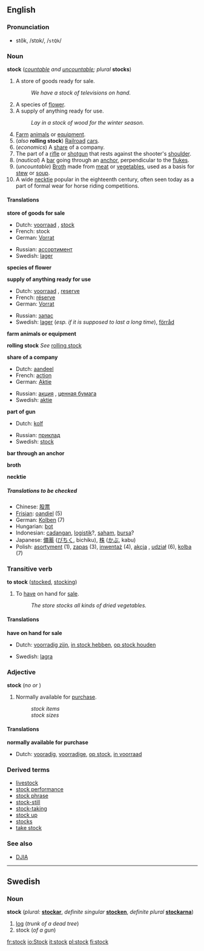 ==English==
===Pronunciation===
*stŏk, /stɒk/, /<tt>stQk</tt>/

===Noun===
'''stock''' (''[[countable]] and [[uncountable]]; plural'' '''stocks''')

#A store of goods ready for sale.
#:''We have a stock of televisions on hand.''
#A species of [[flower]].
#A supply of anything ready for use.
#:''Lay in a stock of wood for the winter season.''
#[[Farm]] [[animals]] or [[equipment]].
#(''also'' '''rolling stock''') [[Railroad]] [[car]]s.
#(''economics'') A [[share]] of a company.
#The part of a [[rifle]] or [[shotgun]] that rests against the shooter's [[shoulder]].
#(''nautical'') A [[bar]] going through an [[anchor]], perpendicular to the [[fluke]]s.
#(''uncountable'') [[Broth]] made from [[meat]] or [[vegetable]]s, used as a basis for [[stew]] or [[soup]].
#A wide [[necktie]] popular in the eighteenth century, often seen today as a part of formal wear for horse riding competitions.
<!--This is "take stock
#An [[estimate]].
#:''He took stock of the situation.''
-->
====Translations====

'''store of goods for sale'''
{{top}}
*Dutch: [[voorraad]] {{m}}, [[stock]] {{m}}
*French: stock {{m}}
*German: [[Vorrat]] {{m}}
{{mid}}
*Russian: [[ассортимент]] {{m}}
*Swedish: [[lager]] {{n}}
{{bottom}}

'''species of flower'''
{{top}}
{{mid}}
{{bottom}}

'''supply of anything ready for use'''
{{top}}
*Dutch: [[voorraad]] {{m}}, [[reserve]]
*French: [[réserve]] {{f}}
*German: [[Vorrat]] {{m}}
{{mid}}
*Russian: [[запас]] {{m}}
*Swedish: [[lager]] {{n}} (''esp. if it is supposed to last a long time''), [[förråd]] {{n}}
{{bottom}}

'''farm animals or equipment'''
{{top}}
{{mid}}
{{bottom}}

'''rolling stock'''
''See'' [[rolling stock]]

'''share of a company'''
{{top}}
*Dutch: [[aandeel]] {{n}}
*French: [[action#French|action]] {{f}}
*German: [[Aktie]] {{f}}
{{mid}}
*Russian: [[акция]] {{f}}, [[ценная бумага]] {{f}}
*Swedish: [[aktie]] {{c}}
{{bottom}}

'''part of gun'''
{{top}}
*Dutch: [[kolf]] {{m}}
{{mid}}
*Russian: [[приклад]] {{m}}
*Swedish: [[stock#Swedish|stock]] {{c}}
{{bottom}}

'''bar through an anchor'''
{{top}}
{{mid}}
{{bottom}}

'''broth'''
{{top}}
{{mid}}
{{bottom}}

'''necktie'''
{{top}}
{{mid}}
{{bottom}}

=====Translations to be checked=====
<!--Remove this section once all of the translations below have been moved into the tables above.-->
{{checktrans}}

*Chinese: [[股票]]
*[[Frisian]]: [[oandiel]] (5)
*German: [[Kolben]] {{m}} (7)<!--of a gun: is this correct?-->
*Hungarian: [[bot]] <!-- not verified -->
*Indonesian: [[cadang|cadangan]], [[logistik]]?, [[saham]], [[bursa]]? <!-- not verified -->
*Japanese: [[備蓄]] ([[びちく]], bichiku), [[株]] ([[かぶ]], kabu) <!-- not verified -->
*Polish: [[asortyment]] {{m}} (1), [[zapas]] {{m}} (3), [[inwentaż]] {{m}} (4), [[akcja]] {{f}}, [[udział]] {{m}} (6), [[kolba]] {{f}} (7)

===Transitive verb===
'''to stock''' ([[stocked]], [[stocking]])

#To [[have]] on hand for [[sale]].
#:''The store stocks all kinds of dried vegetables.''

====Translations====

'''have on hand for sale'''
{{top}}
*Dutch: [[voorradig zijn]], [[in stock hebben]], [[op stock houden]]
{{mid}}
*Swedish: [[lagra]]
{{bottom}}

===Adjective===
'''stock''' (''no {{compar}} or {{superl}}'')

#Normally available for [[purchase]].
#:''stock items''
#:''stock sizes''

====Translations====

'''normally available for purchase'''
{{top}}
*Dutch: [[vooradig]], [[voorradige]], [[op stock]], [[in voorraad]]
{{mid}}
{{bottom}}

===Derived terms===
*[[livestock]]
*[[stock performance]]
*[[stock phrase]]
*[[stock-still]]
*[[stock-taking]]
*[[stock up]]
*[[stocks]]
*[[take stock]]

===See also===
*[[DJIA]]

----
==Swedish==
===Noun===
'''stock''' {{c}} (''plural:'' '''[[stockar]]''', ''definite singular'' '''[[stocken]]''', ''definite plural'' '''[[stockarna]]''')

#[[log]] (''trunk of a dead tree'')
#stock (''of a gun'')

[[fr:stock]]
[[io:Stock]]
[[it:stock]]
[[pl:stock]]
[[fi:stock]]